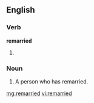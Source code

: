 ==English==

===Verb===
'''remarried'''

# {{past of|remarry}}

===Noun===
{{en-noun}}

# A person who has remarried.

[[mg:remarried]]
[[vi:remarried]]